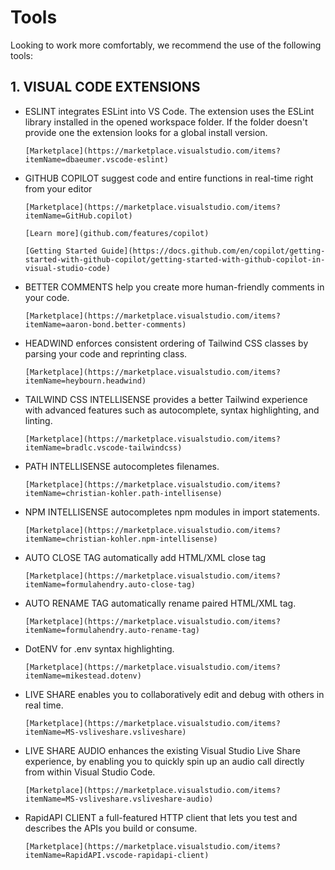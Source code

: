 
<Meta title="Docs/Tools" />

# Tools

Looking to work more comfortably, we recommend the use of the following tools:

## 1. VISUAL CODE EXTENSIONS

- ESLINT integrates ESLint into VS Code. The extension uses the ESLint library installed in the opened workspace folder. If the folder doesn't provide one the extension looks for a global install version.

      [Marketplace](https://marketplace.visualstudio.com/items?itemName=dbaeumer.vscode-eslint)


- GITHUB COPILOT suggest code and entire functions in real-time right from your editor

      [Marketplace](https://marketplace.visualstudio.com/items?itemName=GitHub.copilot)

      [Learn more](github.com/features/copilot)

      [Getting Started Guide](https://docs.github.com/en/copilot/getting-started-with-github-copilot/getting-started-with-github-copilot-in-visual-studio-code)


- BETTER COMMENTS help you create more human-friendly comments in your code.

      [Marketplace](https://marketplace.visualstudio.com/items?itemName=aaron-bond.better-comments)


- HEADWIND enforces consistent ordering of Tailwind CSS classes by parsing your code and reprinting class.

      [Marketplace](https://marketplace.visualstudio.com/items?itemName=heybourn.headwind)


- TAILWIND CSS INTELLISENSE provides a better Tailwind experience with advanced features such as autocomplete, syntax highlighting, and linting.

      [Marketplace](https://marketplace.visualstudio.com/items?itemName=bradlc.vscode-tailwindcss)


- PATH INTELLISENSE autocompletes filenames.

      [Marketplace](https://marketplace.visualstudio.com/items?itemName=christian-kohler.path-intellisense)


- NPM INTELLISENSE autocompletes npm modules in import statements.

      [Marketplace](https://marketplace.visualstudio.com/items?itemName=christian-kohler.npm-intellisense)


- AUTO CLOSE TAG automatically add HTML/XML close tag

      [Marketplace](https://marketplace.visualstudio.com/items?itemName=formulahendry.auto-close-tag)


- AUTO RENAME TAG automatically rename paired HTML/XML tag.

      [Marketplace](https://marketplace.visualstudio.com/items?itemName=formulahendry.auto-rename-tag)


- DotENV for .env syntax highlighting.

      [Marketplace](https://marketplace.visualstudio.com/items?itemName=mikestead.dotenv)


- LIVE SHARE enables you to collaboratively edit and debug with others in real time.

      [Marketplace](https://marketplace.visualstudio.com/items?itemName=MS-vsliveshare.vsliveshare)


- LIVE SHARE AUDIO enhances the existing Visual Studio Live Share experience, by enabling you to quickly spin up an audio call directly from within Visual Studio Code.

      [Marketplace](https://marketplace.visualstudio.com/items?itemName=MS-vsliveshare.vsliveshare-audio)


- RapidAPI CLIENT a full-featured HTTP client that lets you test and describes the APIs you build or consume.

      [Marketplace](https://marketplace.visualstudio.com/items?itemName=RapidAPI.vscode-rapidapi-client)